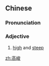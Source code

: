 ==Chinese==
{{zh-forms}}

===Pronunciation===
{{zh-pron
|m=gāojùn
|c=gou1 zeon3
|cat=a
}}

===Adjective===
{{zh-adj}}

# [[high]] and [[steep]]

[[zh:高峻]]